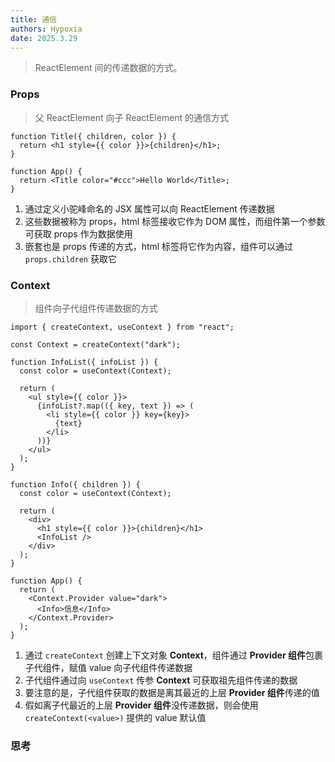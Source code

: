 ```yaml
---
title: 通信
authors: Hypoxia
date: 2025.3.29
---
```


> ReactElement 间的传递数据的方式。

### Props

> 父 ReactElement 向子 ReactElement 的通信方式

```tsx
function Title({ children, color }) {
  return <h1 style={{ color }}>{children}</h1>;
}

function App() {
  return <Title color="#ccc">Hello World</Title>;
}
```

1. 通过定义小驼峰命名的 JSX 属性可以向 ReactElement 传递数据
2. 这些数据被称为 props，html 标签接收它作为 DOM 属性，而组件第一个参数可获取 props 作为数据使用
3. 嵌套也是 props 传递的方式，html 标签将它作为内容，组件可以通过 `props.children` 获取它

### Context

> 组件向子代组件传递数据的方式

```tsx
import { createContext, useContext } from "react";

const Context = createContext("dark");

function InfoList({ infoList }) {
  const color = useContext(Context);

  return (
    <ul style={{ color }}>
      {infoList?.map(({ key, text }) => (
        <li style={{ color }} key={key}>
          {text}
        </li>
      ))}
    </ul>
  );
}

function Info({ children }) {
  const color = useContext(Context);

  return (
    <div>
      <h1 style={{ color }}>{children}</h1>
      <InfoList />
    </div>
  );
}

function App() {
  return (
    <Context.Provider value="dark">
      <Info>信息</Info>
    </Context.Provider>
  );
}
```

1. 通过 `createContext` 创建上下文对象 **Context**，组件通过 **Provider 组件**包裹子代组件，赋值 value 向子代组件传递数据
2. 子代组件通过向 `useContext` 传参 **Context** 可获取祖先组件传递的数据
3. 要注意的是，子代组件获取的数据是离其最近的上层 **Provider 组件**传递的值
4. 假如离子代最近的上层 **Provider 组件**没传递数据，则会使用 `createContext(<value>)` 提供的 value 默认值

### 思考
